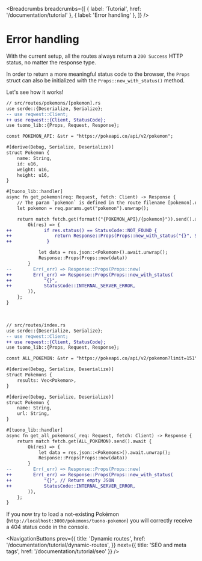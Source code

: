
<MetaTags
  title="Tuono - Error handling"
  canonical="https://tuono.dev/documentation/tutorial/error-handling"
  description="Learn how to handle the server side error on your Tuono project"
/>


<Breadcrumbs
  breadcrumbs={[
    { label: 'Tutorial', href: '/documentation/tutorial' },
    { label: 'Error handling' },
  ]}
/>

# Error handling

With the current setup, all the routes always return a `200 Success` HTTP status, no matter the response type.

In order to return a more meaningful status code to the browser, the `Props` struct can also be initialized with the
`Props::new_with_status()` method.

Let's see how it works!

```diff
// src/routes/pokemons/[pokemon].rs
use serde::{Deserialize, Serialize};
-- use reqwest::Client;
++ use reqwest::{Client, StatusCode};
use tuono_lib::{Props, Request, Response};

const POKEMON_API: &str = "https://pokeapi.co/api/v2/pokemon";

#[derive(Debug, Serialize, Deserialize)]
struct Pokemon {
    name: String,
    id: u16,
    weight: u16,
    height: u16,
}

#[tuono_lib::handler]
async fn get_pokemon(req: Request, fetch: Client) -> Response {
    // The param `pokemon` is defined in the route filename [pokemon].rs
    let pokemon = req.params.get("pokemon").unwrap();

    return match fetch.get(format!("{POKEMON_API}/{pokemon}")).send().await {
        Ok(res) => {
++            if res.status() == StatusCode::NOT_FOUND {
++                return Response::Props(Props::new_with_status("{}", StatusCode::NOT_FOUND));
++             }

            let data = res.json::<Pokemon>().await.unwrap();
            Response::Props(Props::new(data))
        }
--        Err(_err) => Response::Props(Props::new(
++        Err(_err) => Response::Props(Props::new_with_status(
++            "{}",
++            StatusCode::INTERNAL_SERVER_ERROR,
        )),
    };
}
```

<br />

```diff
// src/routes/index.rs
use serde::{Deserialize, Serialize};
-- use reqwest::Client;
++ use reqwest::{Client, StatusCode};
use tuono_lib::{Props, Request, Response};

const ALL_POKEMON: &str = "https://pokeapi.co/api/v2/pokemon?limit=151";

#[derive(Debug, Serialize, Deserialize)]
struct Pokemons {
    results: Vec<Pokemon>,
}

#[derive(Debug, Serialize, Deserialize)]
struct Pokemon {
    name: String,
    url: String,
}

#[tuono_lib::handler]
async fn get_all_pokemons(_req: Request, fetch: Client) -> Response {
    return match fetch.get(ALL_POKEMON).send().await {
        Ok(res) => {
            let data = res.json::<Pokemons>().await.unwrap();
            Response::Props(Props::new(data))
        }
--        Err(_err) => Response::Props(Props::new(
++        Err(_err) => Response::Props(Props::new_with_status(
++            "{}", // Return empty JSON
++            StatusCode::INTERNAL_SERVER_ERROR,
        )),
    };
}
```

If you now try to load a not-existing Pokémon (`http://localhost:3000/pokemons/tuono-pokemon`) you will
correctly receive a 404 status code in the console.


<NavigationButtons
  prev={{
    title: 'Dynamic routes',
    href: '/documentation/tutorial/dynamic-routes',
  }}
  next={{ title: 'SEO and meta tags', href: '/documentation/tutorial/seo' }}
/>
